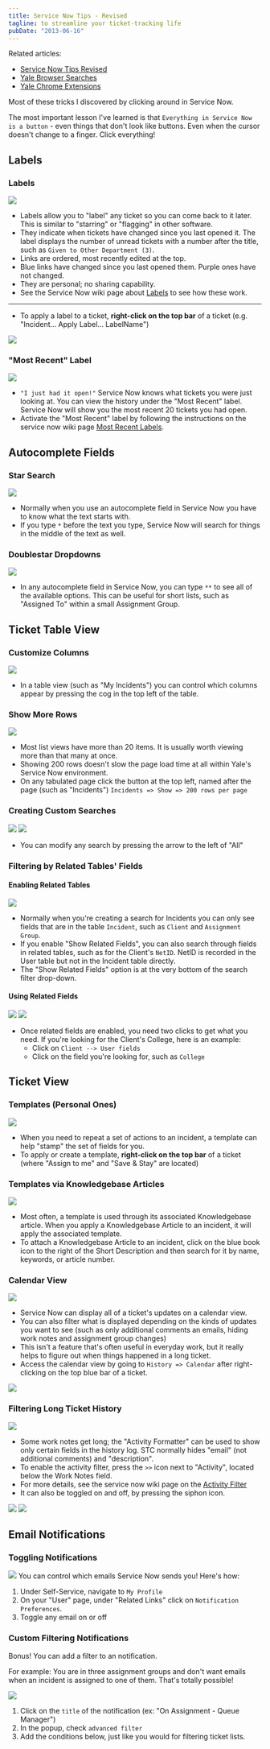 ```yaml
---
title: Service Now Tips - Revised
tagline: to streamline your ticket-tracking life
pubDate: "2013-06-16"
---
```


Related articles:

- [Service Now Tips Revised](/blog/service-now-tips-revised)
- [Yale Browser Searches](/blog/yale-browser-searches)
- [Yale Chrome Extensions](/blog/yale-chrome-extensions)

Most of these tricks I discovered by clicking around in Service Now.

The most important lesson I've learned is that `Everything in Service Now is a button` - even things that don't look like buttons. Even when the cursor doesn't change to a finger. Click everything!

## Labels

### Labels

<img src="/assets/images/SN-Labels.png" class="righty" />

- Labels allow you to "label" any ticket so you can come back to it later. This is similar to "starring" or "flagging" in other software.
- They indicate when tickets have changed since you last opened it. The label displays the number of unread tickets with a number after the title, such as `Given to Other Department (3)`.
- Links are ordered, most recently edited at the top.
- Blue links have changed since you last opened them. Purple ones have not changed.
- They are personal; no sharing capability.
- See the Service Now wiki page about [Labels](http://wiki.servicenow.com/index.php?title=Creating_and_Using_Labels) to see how these work.

---

- To apply a label to a ticket, **right-click on the top bar** of a ticket (e.g. "Incident... Apply Label... LabelName")

<img src="/assets/images/SN-LabelsApply.png" class="righty" />

### "Most Recent" Label

<img src="/assets/images/SN-MostRecent.png" class="righty" />

- `"I just had it open!"` Service Now knows what tickets you were just looking at. You can view the history under the "Most Recent" label. Service Now will show you the most recent 20 tickets you had open.
- Activate the "Most Recent" label by following the instructions on the service now wiki page [Most Recent Labels](http://wiki.servicenow.com/index.php?title=Activating_Most_Active_and_Most_Recent_Labels).

## Autocomplete Fields

### Star Search

<img src="/assets/images/SN-AsteriskSingle.png" class="righty" />

- Normally when you use an autocomplete field in Service Now you have to know what the text starts with.
- If you type `*` before the text you type, Service Now will search for things in the middle of the text as well.

### Doublestar Dropdowns

<img src="/assets/images/SN-AsteriskDouble.png" class="righty" />

- In any autocomplete field in Service Now, you can type `**` to see all of the available options. This can be useful for short lists, such as "Assigned To" within a small Assignment Group.

## Ticket Table View

### Customize Columns

<img src="/assets/images/SN-TableCustomizeColumns.png" class="righty" />

- In a table view (such as "My Incidents") you can control which columns appear by pressing the cog in the top left of the table.

### Show More Rows

<img src="/assets/images/SN-MoreRows.png" class="righty" />

- Most list views have more than 20 items. It is usually worth viewing more than that many at once.
- Showing 200 rows doesn't slow the page load time at all within Yale's Service Now environment.
- On any tabulated page click the button at the top left, named after the page (such as "Incidents") `Incidents => Show => 200 rows per page`

### Creating Custom Searches

<img src="/assets/images/SN-SearchFilterContracted.png" class="righty" />
<img src="/assets/images/SN-SearchFilterExpanded.png" class="righty" />

- You can modify any search by pressing the arrow to the left of "All"

### Filtering by Related Tables' Fields

#### Enabling Related Tables

<img src="/assets/images/SN-SearchFilterShowRelated.png" class="righty" />

- Normally when you're creating a search for Incidents you can only see fields that are in the table `Incident`, such as `Client` and `Assignment Group`.
- If you enable "Show Related Fields", you can also search through fields in related tables, such as for the Client's `NetID`. NetID is recorded in the User table but not in the Incident table directly.
- The "Show Related Fields" option is at the very bottom of the search filter drop-down.

#### Using Related Fields

<img src="/assets/images/SN-SearchFilterRelated1.png" class="righty" style="clear:both;" />
<img src="/assets/images/SN-SearchFilterRelated2.png" class="righty" style="clear:both;" />

- Once related fields are enabled, you need two clicks to get what you need. If you're looking for the Client's College, here is an example:
  - Click on `Client --> User fields`
  - Click on the field you're looking for, such as `College`

## Ticket View

### Templates (Personal Ones)

<img src="/assets/images/SN-ApplyTemplate.png" class="righty" />

- When you need to repeat a set of actions to an incident, a template can help "stamp" the set of fields for you.
- To apply or create a template, **right-click on the top bar** of a ticket (where "Assign to me" and "Save & Stay" are located)

### Templates via Knowledgebase Articles

<img src="/assets/images/SN-KBButton.png" class="righty" />

- Most often, a template is used through its associated Knowledgebase article. When you apply a Knowledgebase Article to an incident, it will apply the associated template.
- To attach a Knowledgebase Article to an incident, click on the blue book icon to the right of the Short Description and then search for it by name, keywords, or article number.

### Calendar View

<img src="/assets/images/SN-CalendarViewOpen.png" class="righty" />

- Service Now can display all of a ticket's updates on a calendar view.
- You can also filter what is displayed depending on the kinds of updates you want to see (such as only additional comments an emails, hiding work notes and assignment group changes)
- This isn't a feature that's often useful in everyday work, but it really helps to figure out when things happened in a long ticket.
- Access the calendar view by going to `History => Calendar` after right-clicking on the top blue bar of a ticket.

<img src="/assets/images/SN-CalendarViewExample.png" class="righty" />

### Filtering Long Ticket History

<img src="/assets/images/SN-HistoryFilterExpanded.png" class="righty" />

- Some work notes get long; the "Activity Formatter" can be used to show only certain fields in the history log. STC normally hides "email" (not additional comments) and "description".
- To enable the activity filter, press the `>>` icon next to "Activity", located below the Work Notes field.
- For more details, see the service now wiki page on the [Activity Filter](http://wiki.servicenow.com/index.php?title=Activity_Formatter)
- It can also be toggled on and off, by pressing the siphon icon.

<img src="/assets/images/SN-HistoryFilterEnabled.png" class="righty" />
<img src="/assets/images/SN-HistoryFilterDisabled.png" class="righty" />

## Email Notifications

### Toggling Notifications

<img src="/assets/images/SN-NotificationPreferences3.png" class="righty" />
You can control which emails Service Now sends you! Here's how:

1. Under Self-Service, navigate to `My Profile`
1. On your "User" page, under "Related Links" click on `Notification Preferences`.
1. Toggle any email on or off

### Custom Filtering Notifications

Bonus! You can add a filter to an notification.

For example: You are in three assignment groups and don't want emails when an incident is assigned to one of them. That's totally possible!

<img src="/assets/images/SN-NotificationPreferences4.png" class="righty" />

1. Click on the `title` of the notification (ex: "On Assignment - Queue Manager")
1. In the popup, check `advanced filter`
1. Add the conditions below, just like you would for filtering ticket lists.

